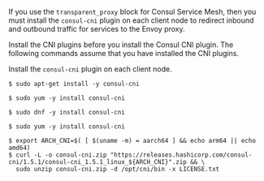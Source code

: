 If you use the `transparent_proxy` block for Consul Service Mesh, then you must install the 
`consul-cni` plugin on each client node to redirect inbound and outbound traffic for services to the Envoy proxy. 

Install the CNI plugins before you install the Consul CNI plugin. The following commands assume that you have installed the CNI plugins.

Install the `consul-cni` plugin on each client node.  

<Tabs>
<Tab heading="Ubuntu/Debian" group="ubuntu">

```shell-session
$ sudo apt-get install -y consul-cni
```

</Tab>
<Tab heading="RHEL/CentOS" group="rhel">

```shell-session
$ sudo yum -y install consul-cni
```

</Tab>
<Tab heading="Fedora" group="fedora">

```shell-session
$ sudo dnf -y install consul-cni
```

</Tab>
<Tab heading="Amazon Linux" group="amazonlinux">

```shell-session
$ sudo yum -y install consul-cni
```

</Tab>
<Tab heading="Manual" group="linux-manual">

```shell-session
$ export ARCH_CNI=$( [ $(uname -m) = aarch64 ] && echo arm64 || echo amd64)
$ curl -L -o consul-cni.zip "https://releases.hashicorp.com/consul-cni/1.5.1/consul-cni_1.5.1_linux_${ARCH_CNI}".zip && \
  sudo unzip consul-cni.zip -d /opt/cni/bin -x LICENSE.txt
```

</Tab>
</Tabs> 